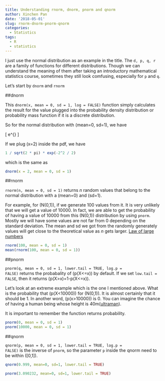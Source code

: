 ```yaml
---
title: Understanding rnorm, dnorm, pnorm and qnorm
author: Xinchen Pan
date: '2018-05-01'
slug: rnorm-dnorm-pnorm-qnorm
categories:
  - Statistics
tags:
  - R
  - statistics
---
```


I just use the normal distribution as an example in the title. The <code>d, p, q, r</code> are a family of functions for different distributions. Though we can understand the meaning of them after taking an introductory mathematical statistics course, sometimes they still look comfusing, especially for <code>p</code> and <code>q</code>. 

Let's start by <code>dnorm</code> and <code>rnorm</code>

##dnorm

This <code>dnorm(x, mean = 0, sd = 1, log = FALSE)</code> function simply calculates the result for the value plugged into the probability density distribution or probability mass function if it is a discrete distribution.

So for the normal distribution with \(mean=0, sd=1\), we have

\[
\frac{1}{\sqrt{2\pi}}e^{\frac{-x^2}{2}}
\]

If we plug \(x=2\) inside the pdf, we have

```r
1 / sqrt(2 * pi) * exp(-2^2 / 2)
```

which is the same as 

```r
dnorm(x = 2, mean = 0, sd = 1)
```

##rnorm

<code>rnorm(n, mean = 0, sd = 1)</code> returns *n* random values that belong to the normal distribution with a \(mean=0\) and \(sd=1\).

For example, for \(N(0,1)\), if we generate 100 values from it. It is very unlikely that we will get a value of 10000. In fact, we are able to get the probability of having a value of 10000 from this  \(N(0,1)\) distribution by using <code>pnorm</code>. Mostly we will have some values are not far from 0 depending on the standard deviation. The mean and sd we got from the randomly generately values will get close to the theoretical value as *n* gets larger. [Law of large numbers](https://en.wikipedia.org/wiki/Law_of_large_numbers)

```r
rnorm(100, mean = 0, sd = 1)
mean(rnorm(100, mean = 0, sd = 1))
```

##pnorm

<code>pnorm(q, mean = 0, sd = 1, lower.tail = TRUE, log.p = FALSE)</code> returns the probabality of \(p(X<=x)\) by default. If we set <code>low.tail = FALSE</code>, then it returns \(p(X>x)=1-p(X<=x)\).

Let's look at an extreme example which is the one I mentioned above. What is the probability that \(p(X<10000)\) for \(N(0,1)\). It is almost certainly that it should be 1. In another word, \(p(x>10000)\) is 0. You can imagine the chance of having a human being whose height is 40m([ultraman](https://en.wikipedia.org/wiki/Ultraman)).

It is important to remember the function returns probability.
```r
pnorm(0, mean = 0, sd = 1)
pnorm(10000, mean = 0, sd = 1)
```

##qnorm

<code>qnorm(p, mean = 0, sd = 1, lower.tail = TRUE, log.p = FALSE)</code> is the inverse of <code>pnorm</code>, so the parameter <code>p</code> inside the qnorm need to be within \([0,1]\). 

```r
qnorm(0.999, mean=0, sd=1, lower.tail = TRUE)
```

```r
pnorm(3.090232, mean=0, sd=1, lower.tail = TRUE)
```

